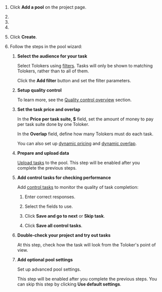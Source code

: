 
1. Click **Add a pool** on the project page.

1. <TolokaRequesterPoolType/>

1. <TolokaRequesterPoolName/>

1. <TolokaRequesterPoolDescription/>

1. Click **Create**.

1. Follow the steps in the pool wizard:

    <TolokaRequesterPoolWizardApply/>

    1. **Select the audience for your task**

        Select Tolokers using [filters](https://toloka.ai/en/docs/glossary#filters). Tasks will only be shown to matching Tolokers, rather than to all of them.

        Click the **Add filter** button and set the filter parameters.

    1. **Setup quality control**

        <TolokaRequesterSourceQualityControl/>

        To learn more, see the [Quality control overview](https://toloka.ai/en/docs/guide/concepts/quality-control-overview) section.

    1. **Set the task price and overlap**

        In the **Price per task suite, $** field, set the amount of money to pay per task suite done by one Toloker.

        <TolokaRequesterSourceTolokersInterest/>

        In the **Overlap** field, define how many Tolokers must do each task.

        You can also set up [dynamic pricing](https://toloka.ai/en/docs/glossary#dynamic-pricing) and [dynamic overlap](https://toloka.ai/en/docs/glossary#dynamic-overlap).

    1. **Prepare and upload data**

        [Upload tasks](https://toloka.ai/en/docs/guide/concepts/task_upload) to the pool. This step will be enabled after you complete the previous steps.

    1. **Add control tasks for checking performance**

        Add [control tasks](https://toloka.ai/en/docs/glossary#control-task) to monitor the quality of task completion:

        1. Enter correct responses.

        2. Select the fields to use.

        3. Click **Save and go to next** or **Skip task**.

        4. Click **Save all control tasks**.

        <TolokaRequesterSourceStepEnabled/>

    1. **Double-check your project and try out tasks**

        At this step, check how the task will look from the Toloker's point of view.

        <TolokaRequesterSourceStepEnabled/>

    1. **Add optional pool settings**

        Set up advanced pool settings.

        <Note mode="note" title="Note">

        This step will be enabled after you complete the previous steps. You can skip this step by clicking **Use default settings**.

        </Note>

<TolokaRequesterSourcePoolIsReady/>
